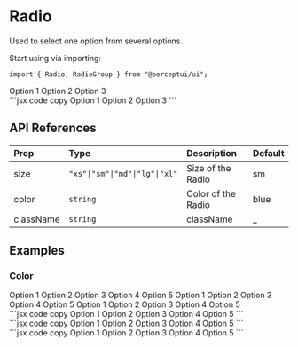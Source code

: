 
<h1 className="text-4xl font-bold mt-5">Radio</h1>
<p className="text-xl">Used to select one option from several options.</p>
<IssueHeader source="components/radio/radio" />

Start using via importing:

```tsx code copy
import { Radio, RadioGroup } from "@perceptui/ui";
```

<div className="flex flex-col my-6 w-full">
  <div className="flex w-full gap-2 p-4 bg-blue-500/15 mb-2 rounded-lg">
    <RadioGroup defaultValue="1">
      <Radio value="1">Option 1</Radio>
      <Radio value="2">Option 2</Radio>
      <Radio value="3">Option 3</Radio>
    </RadioGroup>
  </div>
  <div className="block w-full py-0">
    ```jsx code copy
    <RadioGroup defaultValue="1">
      <Radio value="1">Option 1</Radio>
      <Radio value="2">Option 2</Radio>
      <Radio value="3">Option 3</Radio>
    </RadioGroup>
    ```
  </div>
</div>

## API References

| Prop      | Type                           | Description        | Default |
| :-------- | :----------------------------- | :----------------- | :------ |
| size      | `"xs"\|"sm"\|"md"\|"lg"\|"xl"` | Size of the Radio  | sm      |
| color     | `string`                       | Color of the Radio | blue    |
| className | `string`                       | className          | \_      |

## Examples

### Color

<div className="flex flex-col my-6 w-full">
  <div className="flex flex-wrap items-center justify-around px-3 w-full p-4 bg-blue-500/15 mb-2 rounded-lg">
    <RadioGroup defaultValue="1">
      <Radio color="blue" value="1">Option 1</Radio>
      <Radio color="red" value="2">Option 2</Radio>
      <Radio color="green" value="3">Option 3</Radio>
      <Radio color="yellow" value="4">Option 4</Radio>
      <Radio color="rose" value="5">Option 5</Radio>
    </RadioGroup>
    <RadioGroup defaultValue="2">
      <Radio color="light" value="1">Option 1</Radio>
      <Radio color="black" value="2">Option 2</Radio>
      <Radio color="dark" value="3">Option 3</Radio>
      <Radio color="gray" value="4">Option 4</Radio>
      <Radio color="purple" value="5">Option 5</Radio>
    </RadioGroup>
    <RadioGroup defaultValue="3">
      <Radio color="lime" value="1">Option 1</Radio>
      <Radio color="teal" value="2">Option 2</Radio>
      <Radio color="emerald" value="3">Option 3</Radio>
      <Radio color="indigo" value="4">Option 4</Radio>
      <Radio color="pink" value="5">Option 5</Radio>
    </RadioGroup>
  </div>
  <div className="block w-full py-0">
    ```jsx code copy
 <RadioGroup defaultValue="1">
      <Radio color="blue" value="1">Option 1</Radio>
      <Radio color="red" value="2">Option 2</Radio>
      <Radio color="green" value="3">Option 3</Radio>
      <Radio color="yellow" value="4">Option 4</Radio>
      <Radio color="rose" value="5">Option 5</Radio>
    </RadioGroup>
    ```
  </div>
  <div className="block w-full py-0">
    ```jsx code copy
    <RadioGroup defaultValue="2">
      <Radio color="light" value="1">Option 1</Radio>
      <Radio color="black" value="2">Option 2</Radio>
      <Radio color="dark" value="3">Option 3</Radio>
      <Radio color="gray" value="4">Option 4</Radio>
      <Radio color="purple" value="5">Option 5</Radio>
    </RadioGroup>
    ```
  </div>
  <div className="block w-full py-0">
    ```jsx code copy
    <RadioGroup defaultValue="3">
      <Radio color="lime" value="1">Option 1</Radio>
      <Radio color="teal" value="2">Option 2</Radio>
      <Radio color="emerald" value="3">Option 3</Radio>
      <Radio color="indigo" value="4">Option 4</Radio>
      <Radio color="pink" value="5">Option 5</Radio>
    </RadioGroup>
    ```
  </div>
</div>
